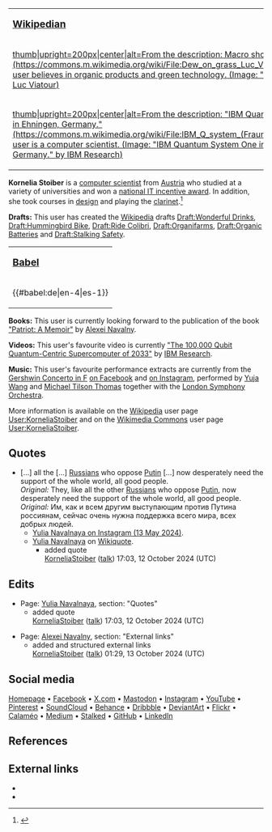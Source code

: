 {| style="padding:0.3em; float: right; margin-left: 1em; margin-bottom: 0.5em; border: #99B3FF solid 1px; background: #F9F9F9; text-align: center"
|-
| '''<big>[https://en.wikipedia.org/wiki/Wikipedian Wikipedian]</big>'''
|-
| [[File:Dew on grass Luc Viatour.jpg |thumb|upright=200px|center|alt=From the description: Macro shot of dew on grass. (https://commons.m.wikimedia.org/wiki/File:Dew_on_grass_Luc_Viatour.jpg)|This user believes in [https://en.wikipedia.org/wiki/Organic_products organic products] and [https://en.wikipedia.org/wiki/Green_technology green technology]. (Image: "[https://commons.wikimedia.org/wiki/File:Dew_on_grass_Luc_Viatour.jpg dew on grass]" by [https://commons.wikimedia.org/wiki/User:Lviatour Luc Viatour])]]
|-
| [[File:IBM Q system (Fraunhofer 2).jpg|thumb|upright=200px|center|alt=From the description: "IBM Quantum System One in Ehningen, Germany." (https://commons.m.wikimedia.org/wiki/File:IBM_Q_system_(Fraunhofer_2).jpg)|This user is a [https://en.wikipedia.org/wiki/Computer_scientist computer scientist]. (Image: "[https://commons.wikimedia.org/wiki/File:IBM_Q_system_(Fraunhofer_2).jpg IBM Quantum System One in Ehningen, Germany.]" by [https://en.wikipedia.org/wiki/IBM_Research IBM Research])]]
|}

'''Kornelia Stoiber''' is a [https://en.wikipedia.org/wiki/Computer_scientist computer scientist] from [https://en.wikipedia.org/wiki/Austria Austria] who studied at a variety of universities and won a [https://ocg.at/fp-fh national IT incentive award]. In addition, she took courses in [https://en.wikipedia.org/wiki/design design] and playing the [https://en.wikipedia.org/wiki/clarinet clarinet].<ref>{{Cite web
|title=Kornelia Stoiber on Beacons
|url=https://beacons.ai/kornelia.stoiber
|access-date=2024-10-05
|website=Beacons
|language=en
|url-status=live}}</ref>

'''Drafts:''' This user has created the [https://en.wikipedia.org/wiki/Wikipedia Wikipedia] drafts 
[https://en.wikipedia.org/wiki/Draft:Wonderful_Drinks Draft:Wonderful Drinks], [https://en.wikipedia.org/wiki/Draft:Hummingbird_Bike Draft:Hummingbird Bike], [https://en.wikipedia.org/wiki/Draft:Ride_Colibri Draft:Ride Colibri], [https://en.wikipedia.org/wiki/Draft:Organifarms Draft:Organifarms],
[https://en.wikipedia.org/wiki/Draft:Organic_Batteries Draft:Organic Batteries] and 
[https://en.wikipedia.org/wiki/Draft:Stalking_Safety Draft:Stalking Safety].

{| style="padding:0.3em; margin-bottom: 0.5em; border: #99B3FF solid 1px; background: #F9F9F9; text-align: center"
|-
| '''<big>[https://en.wikipedia.org/wiki/User_language Babel]</big>'''
|-
| {{#babel:de|en-4|es-1}}
|}

'''Books:''' This user is currently looking forward to the publication of the book [https://en.wikipedia.org/wiki/Patriot_(book) "Patriot: A Memoir"] by [https://en.wikipedia.org/wiki/Alexei_Navalny Alexei Navalny].

'''Videos:''' This user's favourite video is currently [https://youtube.com/watch?v=7aa_ik_UYTw "The 100,000 Qubit Quantum-Centric Supercomputer of 2033"] by [https://en.wikipedia.org/wiki/IBM_Research IBM Research].

'''Music:''' This user's favourite performance extracts are currently from the [https://en.wikipedia.org/wiki/Concerto_in_F_(Gershwin) Gershwin Concerto in F] [https://facebook.com/share/v/kHrnenbcALnmJwmb on Facebook] and [https://instagram.com/p/CXwNSXosiF_ on Instagram], performed by [https://en.wikipedia.org/wiki/Yuja_Wang Yuja Wang] and [https://en.wikipedia.org/wiki/Michael_Tilson_Thomas Michael Tilson Thomas] together with the [https://en.wikipedia.org/wiki/London_Symphony_Orchestra London Symphony Orchestra].

More information is available on the [https://en.wikipedia.org/wiki/Wikipedia Wikipedia] user page [https://en.wikipedia.org/wiki/User:KorneliaStoiber User:KorneliaStoiber] and on the [https://en.wikipedia.org/wiki/Wikimedia_Commons Wikimedia Commons] user page [https://commons.wikimedia.org/wiki/User:KorneliaStoiber User:KorneliaStoiber].

{{clear}}
{{Userpage}}

== Quotes ==
* [...] all the [...] [[Russians]] who oppose [[Vladimir Putin|Putin]] [...] now desperately need the support of the whole world, all good people.<br>''Original:'' They, like all the other [[Russians]] who oppose [[Vladimir Putin|Putin]], now desperately need the support of the whole world, all good people.<br>''Original:'' Им, как и всем другим выступающим против Путина россиянам, сейчас очень нужна поддержка всего мира, всех добрых людей.
** [https://www.instagram.com/p/C66BIf7tbJc Yulia Navalnaya on Instagram (13 May 2024)].
** [[Yulia Navalnaya]] on [[Wikiquote]].
*** added quote<br>[[User:KorneliaStoiber#top|KorneliaStoiber]] ([[User talk:KorneliaStoiber#top|talk]]) 17:03, 12 October 2024 (UTC)

== Edits ==
*Page: [[Yulia Navalnaya]], section: "Quotes"
**added quote<br> [[User:KorneliaStoiber#top|KorneliaStoiber]] ([[User talk:KorneliaStoiber#top|talk]]) 17:03, 12 October 2024 (UTC)

*Page: [[Alexei Navalny‎]], section: "External links"
**added and structured external links<br> [[User:KorneliaStoiber#top|KorneliaStoiber]] ([[User talk:KorneliaStoiber#top|talk]]) 01:29, 13 October 2024 (UTC)

== Social media ==
[https://www.beacons.ai/kornelia.stoiber Homepage]
•
[https://www.facebook.com/kornelia.stoiber Facebook]
•
[https://www.x.com/KorneliaStoiber X.com]
•
[https://www.mastodon.social/@kornelia_stoiber Mastodon]
•
[https://www.instagram.com/kornelia.stoiber Instagram]
•
[https://www.youtube.com/@kornelia.stoiber YouTube]
•
[https://www.pinterest.com/kornelia_stoiber Pinterest]
•
[https://www.soundcloud.com/kornelia_stoiber SoundCloud]
•
[https://www.behance.net/kornelia_stoiber Behance]
•
[https://dribbble.com/kornelia_stoiber Dribbble] 
•
[https://www.deviantart.com/KorneliaStoiber DeviantArt]
•
[https://www.flickr.com/photos/kornelia_stoiber Flickr]
•
[https://www.calameo.com/read/007135556b63298c9c71c Calaméo]
•
[https://www.medium.com/@kornelia.stoiber Medium]
•
[https://medium.com/@kornelia.stoiber.stalked Stalked]
•
[https://www.github.com/kornelia-stoiber GitHub]
•
[https://www.linkedin.com/in/kornelia-stoiber LinkedIn]

== References ==
{{Reflist}}

== External links ==
{{wikipedia|User:KorneliaStoiber}}
{{commons|User:KorneliaStoiber}}

*{{Wikipedia-inline|User:KorneliaStoiber}}
*{{Commons-inline|User:KorneliaStoiber}}

